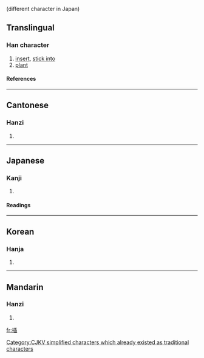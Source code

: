 {{see|挿|扱}} (different character in Japan)

==Translingual==
===Han character===
{{Han char|rn=64|rad=手|as=09|sn=12|four=5207<sub>7</sub>|canj=手竹十X (QHJX)}}
# [[insert]], [[stick into]]
# [[plant]]
====References====
{{Han ref|kx=0441.240|dkj=12346|dj=0792.190|hdz=31918.050|uh=63D2|ud=25554|bh=B4A1|bd=46241}}
----
==Cantonese==
===Hanzi===
{{yue-hanzi|jyut=|y=chaap3}}
# {{defn|Cantonese}}
----
==Japanese==
===Kanji===
{{ja-kanji|grade=|rs=手09}}
# {{defn|Japanese}} 
====Readings====
{{ja-readings|on=[[そう]] (sō)|kun=[[さす]] (sasu), [[にない]] (ninai), [[とる]] (toru)}}
----
==Korean==
===Hanja===
{{ko-hanja|hangeul=[[삽]]|eumhun=|rv=sap|mr=sap|y=sap}}
# {{defn|Korean}}


[[Category:CJKV simplified characters which already existed as traditional characters]]
----
==Mandarin==
===Hanzi===
{{cmn-hanzi|pin=[[chā]] (cha1)|wg=ch'a<sup>1</sup>}}
# {{defn|Mandarin}}

[[fr:插]]